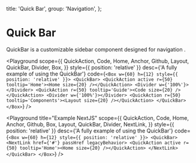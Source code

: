 
  title: 'Quick Bar',
  group: 'Navigation',
};

# Quick Bar

QuickBar is a customizable sidebar component designed for navigation .

<Playground
  scope={{
    QuickAction,
    Code,
    Home,
    Anchor,
    Github,
    Layout,
    QuickBar,
    Divider,
    Box,
  }}
  style={{ position: 'relative' }}
  desc={'A fully example of using the QuickBar'}
  code={`
<Box w={60} h={12} style={{ position: 'relative' }}>
      <QuickBar>
          <QuickAction active r={50}  tooltip='Home'><Home size={20} /></QuickAction>
          <Divider w={'100%'}></Divider>
          <QuickAction r={50} tooltip='Guide'><Code size={20} /></QuickAction>
          <Divider w={'100%'}></Divider>
          <QuickAction r={50}  tooltip='Components'><Layout size={20} /></QuickAction>
      </QuickBar>
</Box>
  `}
/>

<Playground
  title="Example NextJS"
  scope={{
    QuickAction,
    Code,
    Home,
    Anchor,
    Github,
    Box,
    Layout,
    QuickBar,
    Divider,
    NextLink,
  }}
  style={{ position: 'relative' }}
  desc={'A fully example of using the QuickBar'}
  code={`
<Box w={60} h={12} style={{ position: 'relative' }}>
    <QuickBar>
        <NextLink href={'#'} passHref legacyBehavior>
          <QuickAction active r={50} tooltip='Home'><Home size={20} /></QuickAction>
        </NextLink>
    </QuickBar>
</Box>
  `}
/>

<Attributes component="QuickBar" edit="/app/components/quick-bar.mdx"></Attributes>
